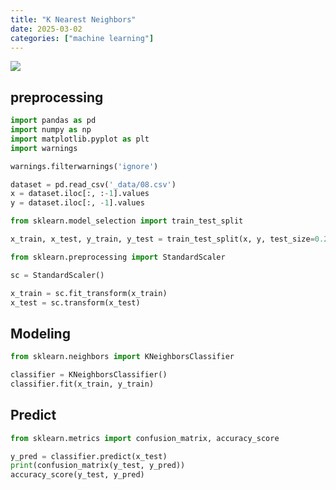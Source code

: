 ```yaml
---
title: "K Nearest Neighbors"
date: 2025-03-02
categories: ["machine learning"]
---
```


![](/img/stat-thumb.jpg){.post-thumbnail}

## preprocessing

```python
import pandas as pd
import numpy as np
import matplotlib.pyplot as plt
import warnings

warnings.filterwarnings('ignore')

dataset = pd.read_csv('_data/08.csv')
x = dataset.iloc[:, :-1].values
y = dataset.iloc[:, -1].values
```

```python
from sklearn.model_selection import train_test_split

x_train, x_test, y_train, y_test = train_test_split(x, y, test_size=0.25)
```

```python
from sklearn.preprocessing import StandardScaler

sc = StandardScaler()

x_train = sc.fit_transform(x_train)
x_test = sc.transform(x_test)
```

## Modeling

```python
from sklearn.neighbors import KNeighborsClassifier

classifier = KNeighborsClassifier()
classifier.fit(x_train, y_train)
```

## Predict

```python
from sklearn.metrics import confusion_matrix, accuracy_score

y_pred = classifier.predict(x_test)
print(confusion_matrix(y_test, y_pred))
accuracy_score(y_test, y_pred)
```
